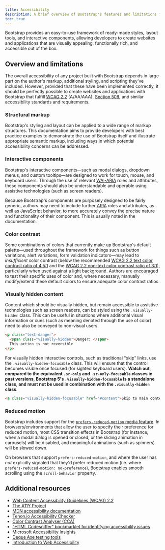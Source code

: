 ```yaml
---
title: Accessibility
description: A brief overview of Bootstrap's features and limitations for the creation of accessible content.
toc: true
---
```


Bootstrap provides an easy-to-use framework of ready-made styles, layout tools, and interactive components, allowing developers to create websites and applications that are visually appealing, functionally rich, and accessible out of the box.

## Overview and limitations

The overall accessibility of any project built with Bootstrap depends in large part on the author's markup, additional styling, and scripting they've included. However, provided that these have been implemented correctly, it should be perfectly possible to create websites and applications with Bootstrap that fulfill [<abbr title="Web Content Accessibility Guidelines">WCAG</abbr> 2.2](https://www.w3.org/TR/WCAG/) (A/AA/AAA), [Section 508](https://www.section508.gov/), and similar accessibility standards and requirements.

### Structural markup

Bootstrap's styling and layout can be applied to a wide range of markup structures. This documentation aims to provide developers with best practice examples to demonstrate the use of Bootstrap itself and illustrate appropriate semantic markup, including ways in which potential accessibility concerns can be addressed.

### Interactive components

Bootstrap's interactive components—such as modal dialogs, dropdown menus, and custom tooltips—are designed to work for touch, mouse, and keyboard users. Through the use of relevant [<abbr title="Web Accessibility Initiative">WAI</abbr>-<abbr title="Accessible Rich Internet Applications">ARIA</abbr>](https://www.w3.org/WAI/standards-guidelines/aria/) roles and attributes, these components should also be understandable and operable using assistive technologies (such as screen readers).

Because Bootstrap's components are purposely designed to be fairly generic, authors may need to include further <abbr title="Accessible Rich Internet Applications">ARIA</abbr> roles and attributes, as well as JavaScript behavior, to more accurately convey the precise nature and functionality of their component. This is usually noted in the documentation.

### Color contrast

Some combinations of colors that currently make up Bootstrap's default palette—used throughout the framework for things such as button variations, alert variations, form validation indicators—may lead to *insufficient* color contrast (below the recommended [WCAG 2.2 text color contrast ratio of 4.5:1](https://www.w3.org/TR/WCAG/#contrast-minimum) and the [WCAG 2.2 non-text color contrast ratio of 3:1](https://www.w3.org/TR/WCAG/#non-text-contrast)), particularly when used against a light background. Authors are encouraged to test their specific uses of color and, where necessary, manually modify/extend these default colors to ensure adequate color contrast ratios.

### Visually hidden content

Content which should be visually hidden, but remain accessible to assistive technologies such as screen readers, can be styled using the `.visually-hidden` class. This can be useful in situations where additional visual information or cues (such as meaning denoted through the use of color) need to also be conveyed to non-visual users.

```html
<p class="text-danger">
  <span class="visually-hidden">Danger: </span>
  This action is not reversible
</p>
```

For visually hidden interactive controls, such as traditional "skip" links, use the `.visually-hidden-focusable` class. This will ensure that the control becomes visible once focused (for sighted keyboard users). **Watch out, compared to the equivalent `.sr-only` and `.sr-only-focusable` classes in past versions, Bootstrap 5's `.visually-hidden-focusable` is a standalone class, and must not be used in combination with the `.visually-hidden` class.**

```html
<a class="visually-hidden-focusable" href="#content">Skip to main content</a>
```

### Reduced motion

Bootstrap includes support for the [`prefers-reduced-motion` media feature](https://www.w3.org/TR/mediaqueries-5/#prefers-reduced-motion). In browsers/environments that allow the user to specify their preference for reduced motion, most CSS transition effects in Bootstrap (for instance, when a modal dialog is opened or closed, or the sliding animation in carousels) will be disabled, and meaningful animations (such as spinners) will be slowed down.

On browsers that support `prefers-reduced-motion`, and where the user has *not* explicitly signaled that they'd prefer reduced motion (i.e. where `prefers-reduced-motion: no-preference`), Bootstrap enables smooth scrolling using the `scroll-behavior` property.

## Additional resources

- [Web Content Accessibility Guidelines (WCAG) 2.2](https://www.w3.org/TR/WCAG/)
- [The A11Y Project](https://www.a11yproject.com/)
- [MDN accessibility documentation](https://developer.mozilla.org/en-US/docs/Web/Accessibility)
- [Tenon.io Accessibility Checker](https://tenon.io/)
- [Color Contrast Analyser (CCA)](https://www.tpgi.com/color-contrast-checker/)
- ["HTML Codesniffer" bookmarklet for identifying accessibility issues](https://github.com/squizlabs/HTML_CodeSniffer)
- [Microsoft Accessibility Insights](https://accessibilityinsights.io/)
- [Deque Axe testing tools](https://www.deque.com/axe/)
- [Introduction to Web Accessibility](https://www.w3.org/WAI/fundamentals/accessibility-intro/)
